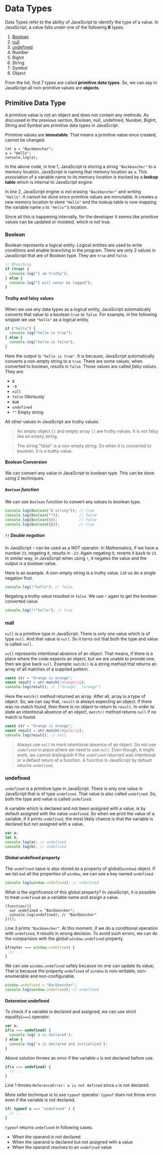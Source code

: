 
<Layout>
<SEO title="Data Types in JavaScript" />
<JSLayout>

# Data Types

Data Types refer to the ability of JavaScript to identify the type of a value. In JavaScript, a value falls under one of the following **8** types.

1. [Boolean](#boolean)
2. [null](#null)
3. [undefined](#undefined)
4. Number
5. BigInt
6. String
7. Symbol
8. Object

From the list, first 7 types are called **primitive data types**. So, we can say in JavaScript all non-primitive values are **objects**.

## Primitive Data Type

A primitive value is not an object and does not contain any methods. As discussed in the previous section, Boolean, null, undefined, Number, BigInt, String and Symbol are primitive data types in JavaScript.

Primitive values are **immutable**. That means a primitive value once created, cannot be changed.

```javascript{numberLines: true}
let a = "Backbencher";
a = "Hello";
console.log(a);
```

In the above code, in line 1, JavaScript is storing a string `"Backbencher"` to a memory location. JavaScript is naming that memory location as `a`. This association of a variable name to its memory location is tracked by a **lookup table** which is internal to JavaScript engine.

In line 2, JavaScript engine is not erasing `"Backbencher"` and writing `"Hello"`. It cannot be done since primitive values are immutable. It creates a new memory location to store `"Hello"` and the lookup table is now mapping the variable name `a` to `"Hello"`'s location.

Since all this is happening internally, for the developer it seems like primitive values can be updated or mutated, which is not true.

### Boolean<a name="boolean"/>

Boolean represents a logical entity. Logical entities are used to write conditions and enable branching in the program. There are only 2 values in JavaScript that are of Boolean type. They are `true` and `false`.

```javascript
// Branching
if (true) {
  console.log("I am truthy");
} else {
  console.log("I will never be logged");
}
```

#### Truthy and falsy values

When we use any data types as a logical entity, JavaScript automatically converts that value to a boolean `true` or `false`. For example, in the following snippet we use `"hello"` as a logical entity.

```javascript
if ("hello") {
  console.log("hello is true");
} else {
  console.log("hello is false");
}
```

Here the output is `"hello is true"`. It is because, JavaScript automatically converts a non-empty string to a `true`. There are some values, when converted to boolean, results in `false`. Those values are called _falsy values_. They are:

- `0`
- `-0`
- `null`
- `false` Obviously
- `NaN`
- `undefined`
- `""` Empty string

All other values in JavaScript are truthy values.

> An empty object `{}` and empty array `[]` are truthy values. It is not falsy like an empty string.

> The string "false" is a non-empty string. So when it is converted to boolean, it is a truthy value.

#### Boolean Conversion

We can convert any value in JavaScript to boolean type. This can be done using 2 techniques.

##### `Boolean` function

We can use `Boolean` function to convert any values to boolean type.

```javascript
console.log(Boolean("A string")); // true
console.log(Boolean(""));         // false
console.log(Boolean(0));          // false
console.log(Boolean({}));         // true
```

##### `!!` Double negation

In JavaScript `!` can be used as a NOT operator. In Mathematics, if we have a number `23`, negating it, results in `-23`. Again negating it, reverts it back to `23`. In similar way, in JavaScript when using `!`, it negates the value and the output is a boolean value.

Here is an example. A non-empty string is a truthy value. Let us do a single negation first.

```javascript
console.log(!"hello"); // false
```

Negating a truthy value resulted in `false`. We use `!` again to get the boolean converted value.

```javascript
console.log(!!"hello"); // true
```

### null<a name="null"/>

`null` is a primitive type in JavaScript. There is only one value which is of type `null`. And that value is `null`. So it turns out that both the type and value is called `null`.

`null` represents intentional absence of an object. That means, if there is a place where the code expects an object, but we are unable to provide one, then we give back `null`. Example: `match()` is a string method that returns an array of all matches of a supplied pattern.

```javascript
const str = "Orange is orange";
const result = str.match(/orange/ig);
console.log(result); // ["Orange", "orange"]
```

Here the `match()` method returned an array. After all, array is a type of object. So, we can say that, `result` is always expecting an object. If there was no match found, then there is no object to return to `result`. In order to state an intentional absence of an object, `match()` method returns `null` if no match is found.

```javascript
const str = "Orange is orange";
const result = str.match(/Apple/ig);
console.log(result); // null
```

> Always use `null` to mark intentional absence of an object. Do not use `undefined` in place where we need to use `null`. Even though, it might work, we cannot distinguish if the `undefined` returned was intentional or a default return of a function. A function in JavaScript by default returns `undefined`.

### undefined<a name="undefined" />

`undefined` is a primitive type in JavaScript. There is only one value in JavaScript that is of type `undefined`. That value is also called `undefined`. So, both the type and value is called `undefined`.

A variable which is declared and not been assigned with a value, is by default assigned with the value `undefined`. So when we print the value of a variable, if it prints `undefined`, the most likely chance is that the variable is declared but not assigned with a value.

```javascript
var a;
let b;
console.log(a); // undefined
console.log(b); // undefined
```

#### Global undefined property

The `undefined` value is also stored as a property of global(`window`) object. If we list out all the properties of `window`, we can see a key named `undefined`.

```javascript
console.log(window.undefined); // undefined
```

What is the significance of this global property? In JavaScript, it is possible to treat `undefined` as a variable name and assign a value.

```javascript{numberLines: true}
(function(){
  var undefined = "Backbencher";
  console.log(undefined); // "Backbencher"
})();
```

Line 3 prints `"Backbencher"`. At this moment, if we do a conditional operation with `undefined`, it results in wrong decision. To avoid such errors, we can do the comparision with the global `window.undefined` property.

```javascript
if(myVar === window.undefined) {
  // ...
}
```

We can use `window.undefined` safely because no one can update its value; That is because the property `undefined` of `window` is non-writable, non-enumerable and non-configurable.

```javascript
window.undefined = "Backbencher";
console.log(window.undefined); // undefined
```

#### Determine undefined

To check if a variable is declared and assigned, we can use strict equality(`===`) operator.

```javascript
var a;
if(a === undefined) {
  console.log('a is declared');
} else {
  console.log('a is declared and initialized');
}
```

Above solution throws an error if the variable `a` is not declared before use.

```javascript
if(a === undefined) {
  // ...
}
```

Line 1 throws `ReferenceError: a is not defined` since `a` is not declared.

More safer technique is to use `typeof` operator. `typeof` does not throw error even if the variable is not declared.

```javascript
if( typeof a === "undefined" ) {
  // ...
}
```

`typeof` returns `undefined` in following cases.

- When the operand is not declared
- When the operand is declared but not assigned with a value
- When the operand resolves to an `undefined` value

</JSLayout>
</Layout>
